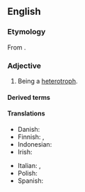 ==English==

===Etymology===
From {{af|en|hetero-|-trophic}}.

===Adjective===
{{en-adj|-}}

# Being a [[heterotroph]].

====Derived terms====
{{der3|en
|auxoheterotrophic
|chemoheterotrophic
|chemolithoheterotrophic
|chemoorganoheterotrophic
|chemoorganoheterotrophically
|heterotrophically
|lithoheterotrophic
|microheterotrophic
|myco-heterotrophic
|mycoheterotrophic
|nonheterotrophic
|organoheterotrophic
|osmoheterotrophic
|photoheterotrophic
|photoorganoheterotrophic}}

====Translations====
{{trans-top|being a heterotroph}}
* Danish: {{t+|da|heterotrof}}
* Finnish: {{t|fi|toisenvarainen}}, {{t|fi|heterotrofinen}}
* Indonesian: {{t+|id|heterotrof}}
* Irish: {{t|ga|heitreatrófach}}
{{trans-mid}}
* Italian: {{t+|it|eterotrofo}}, {{t|it|eterotrofico}}
* Polish: {{t+|pl|cudzożywny|m}}
* Spanish: {{t+|es|heterótrofo}}
{{trans-bottom}}